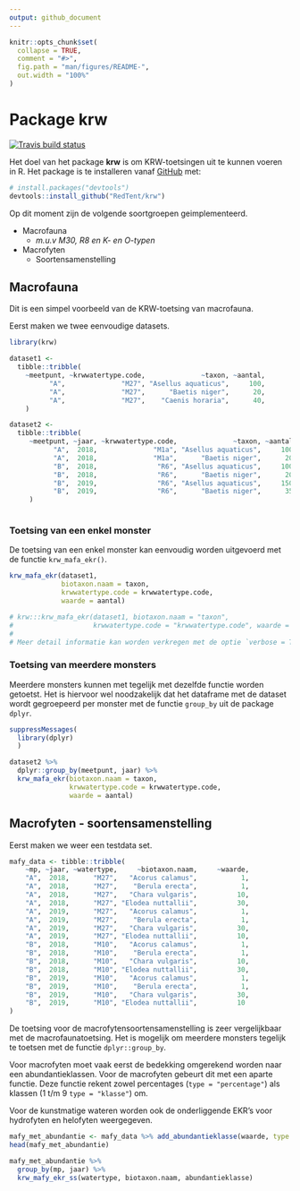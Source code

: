 ```yaml
---
output: github_document
---
```


<!-- README.md is generated from README.Rmd. Please edit that file -->

```r
knitr::opts_chunk$set(
  collapse = TRUE,
  comment = "#>",
  fig.path = "man/figures/README-",
  out.width = "100%"
)
```
# Package krw

<!-- badges: start -->
[![Travis build status](https://travis-ci.org/RedTent/krw.svg?branch=master)](https://travis-ci.org/RedTent/krw)
<!-- badges: end -->

Het doel van het package **krw** is om KRW-toetsingen uit te kunnen voeren in R. Het package is te installeren vanaf [GitHub](https://github.com/) met:

``` r
# install.packages("devtools")
devtools::install_github("RedTent/krw")
```

Op dit moment zijn de volgende soortgroepen geimplementeerd.


- Macrofauna 
    - *m.u.v M30, R8 en K- en O-typen*
- Macrofyten
    - Soortensamenstelling




## Macrofauna

Dit is een simpel voorbeeld van de KRW-toetsing van macrofauna.

Eerst maken we twee eenvoudige datasets.

```r
library(krw)

dataset1 <- 
  tibble::tribble(
    ~meetpunt, ~krwwatertype.code,              ~taxon, ~aantal,
          "A",              "M27", "Asellus aquaticus",     100,
          "A",              "M27",      "Baetis niger",      20,
          "A",              "M27",    "Caenis horaria",      40,
    )

dataset2 <- 
  tibble::tribble(
     ~meetpunt, ~jaar, ~krwwatertype.code,              ~taxon, ~aantal,
           "A",  2018,              "M1a", "Asellus aquaticus",     100,
           "A",  2018,              "M1a",      "Baetis niger",      20,
           "B",  2018,               "R6", "Asellus aquaticus",     100,
           "B",  2018,               "R6",      "Baetis niger",      20,
           "B",  2019,               "R6", "Asellus aquaticus",     150,
           "B",  2019,               "R6",      "Baetis niger",      35
     )



```

### Toetsing van een enkel monster

De toetsing van een enkel monster kan eenvoudig worden uitgevoerd met de functie `krw_mafa_ekr()`.

```r

krw_mafa_ekr(dataset1, 
             biotaxon.naam = taxon, 
             krwwatertype.code = krwwatertype.code, 
             waarde = aantal)

# krw:::krw_mafa_ekr(dataset1, biotaxon.naam = "taxon", 
#                    krwwatertype.code = "krwwatertype.code", waarde = "aantal")
# 
# Meer detail informatie kan worden verkregen met de optie `verbose = TRUE`

```

### Toetsing van meerdere monsters

Meerdere monsters kunnen met tegelijk met dezelfde functie worden getoetst. Het is hiervoor wel noodzakelijk dat het dataframe met de dataset wordt gegroepeerd per monster met de functie `group_by` uit de package `dplyr`.

```r
suppressMessages(
  library(dplyr)
  )

dataset2 %>% 
  dplyr::group_by(meetpunt, jaar) %>% 
  krw_mafa_ekr(biotaxon.naam = taxon, 
               krwwatertype.code = krwwatertype.code, 
               waarde = aantal)

```

## Macrofyten - soortensamenstelling

Eerst maken we weer een testdata set.

```r
mafy_data <- tibble::tribble(
    ~mp, ~jaar, ~watertype,     ~biotaxon.naam,     ~waarde,
    "A",  2018,      "M27",   "Acorus calamus",           1,
    "A",  2018,      "M27",    "Berula erecta",           1,
    "A",  2018,      "M27",   "Chara vulgaris",          10,
    "A",  2018,      "M27", "Elodea nuttallii",          30,
    "A",  2019,      "M27",   "Acorus calamus",           1,
    "A",  2019,      "M27",    "Berula erecta",           1,
    "A",  2019,      "M27",   "Chara vulgaris",          30,
    "A",  2019,      "M27", "Elodea nuttallii",          10,
    "B",  2018,      "M10",   "Acorus calamus",           1,
    "B",  2018,      "M10",    "Berula erecta",           1,
    "B",  2018,      "M10",   "Chara vulgaris",          10,
    "B",  2018,      "M10", "Elodea nuttallii",          30,
    "B",  2019,      "M10",   "Acorus calamus",           1,
    "B",  2019,      "M10",    "Berula erecta",           1,
    "B",  2019,      "M10",   "Chara vulgaris",          30,
    "B",  2019,      "M10", "Elodea nuttallii",          10
)

```

De toetsing voor de macrofytensoortensamenstelling is zeer vergelijkbaar met de macrofaunatoetsing. Het is mogelijk om meerdere monsters tegelijk te toetsen met de functie `dplyr::group_by`. 

Voor macrofyten moet vaak eerst de bedekking omgerekend worden naar een abundantieklassen. Voor de macrofyten gebeurt dit met een aparte functie. Deze functie rekent zowel percentages (`type = "percentage"`) als klassen (1 t/m 9 `type = "klasse"`) om.

Voor de kunstmatige wateren worden ook de onderliggende EKR's voor hydrofyten en helofyten weergegeven.

```r

mafy_met_abundantie <- mafy_data %>% add_abundantieklasse(waarde, type = "percentage")
head(mafy_met_abundantie)

mafy_met_abundantie %>% 
  group_by(mp, jaar) %>% 
  krw_mafy_ekr_ss(watertype, biotaxon.naam, abundantieklasse)

```

